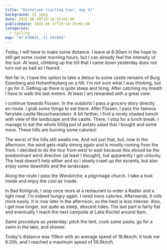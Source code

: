 ```yaml
---
title: "Kochelsee (cycling tour, day 4)"
background: 22.jpeg
date: 2025-06-20T19:16:25+02:00
publishdate: 2025-06-27T19:16:25+02:00
categories:
  - cycling
map: "47.638032, 11.347493"
---
```


Today, I will have to make some distance. I leave at 8:30am in the hope to still
get some cooler morning hours, but I can already feel the intensity of the sun.
At least, climbing up the hill that I came down yesterday does not turn out as
bad as I feared.

<Gallery>
  <Rimg src="1.jpeg" alt="Landscape" />
  <Rimg src="2.jpeg" alt="Landscape" />
</Gallery>

Not far in, I have the option to take a detour to some castle remains of Burg
Eisenberg and Hohenfreyberg on a hill. I'm not sure what I was thinking, but
I go for it. Getting up there is quite steep and tiring. After catching my
breath I have to walk the last meters. At least I am rewarded with a great view.

<Pano src="1.jpeg" alt="View from Burg Eisenberg" />

<Gallery>
  <Rimg src="4.jpeg" caption="Burg Eisenberg" />
  <Rimg src="5.jpeg" caption="Burg Hohenfreyberg" />
</Gallery>

I continue towards Füssen. In the outskirts I pass a grocery story directly
en-route. I grab some things to eat there. After Füssen, I pass the famous
fairytale castle Neuschwanstein. A bit farther, I find a nicely shaded bench with
view of the landscape and the castle. There, I stop for a lunch break. I manage
to eat the whole 500g pot of potato salad that I bought and some more. These
hills are burning some calories!

<Gallery>
  <Rimg src="7.jpeg" caption="The Lech flowing through Füssen." />
  <Rimg src="8.jpeg" caption="Neuschwanstein" />
</Gallery>

<Rimg
  src="9.jpeg"
  caption="View from my lunch break spot. Can you spot Neuschwanstein?"
/>

The worst of the hills still awaits me. And not just that, but, now in the
afternoon, the wind gets really strong again and is mostly coming from the front.
I decided to do the tour from west to east because this should be the
predominant wind direction (at least I thought), but apparently I got unlucky.
The heat doesn't help either and so I slowly crawl up the ascents, but also
enjoy some downhills and the landscape.

<Gallery>
  <Rimg src="12.jpeg" alt="Bicycle repair shop decorations" />
  <Rimg src="13.jpeg" alt="Landscape" />
  <Rimg src="14.jpeg" alt="Landscape" />
</Gallery>

Along the route I pass the Wieskirche, a pilgrimage church. I take a look inside
and enjoy the cool air inside.

<Gallery large="true">
  <Rimg src="15.jpeg" caption="The Wieskirche." />
  <Rimg src="17.jpeg" alt="The Wieskirche interior." />
</Gallery>

In Bad Kohlgrub, I stop once more at a restaurant to order a Radler and a light
meal. I'm indeed hungry again. I need more calories. Afterwards, it rolls more
easily. It is now later in the afternoon, so the heat is less intense. Also,
I get now longer, not quite as steep, descent rides. The last part is fairly
flat and eventually I reach the next campsite at Lake Kochel around 6pm.

<Gallery>
  <Rimg src="19.jpeg" alt="Landscape" />
  <Rimg src="20.jpeg" caption="The Loisach" />
  <Rimg src="21.jpeg" caption="The Kesselberg campsite at the Lake Kochel." />
</Gallery>

Same procedure as yesterday: pitch the tent, cook some pasta, go for a swim in
the lake, and shower.

<Rimg src="22.jpeg" caption="Sunset at the Lake Kochel." />

Today's distance was 119km with an average speed of 18.8km/h. It took me 6:20h,
and I reached a maximum speed of 56.9km/h.

<GpxTrack src="20250620.gpx" />

<ElevationProfile src="20250620.gpx" />

<Nextday />
